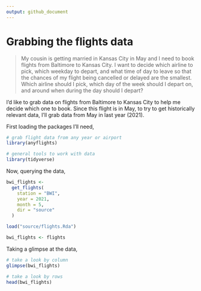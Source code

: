 ```yaml
---
output: github_document
---
```



# Grabbing the flights data

> My cousin is getting married in Kansas City in May and I need to book flights from Baltimore to Kansas City. I want to decide which airline to pick, which weekday to depart, and what time of day to leave so that the chances of my flight being cancelled or delayed are the smallest. Which airline should I pick, which day of the week should I depart on, and around when during the day should I depart?

I'd like to grab data on flights from Baltimore to Kansas City to help me decide which one to book. Since this flight is in May, to try to get historically relevant data, I'll grab data from May in last year (2021).

First loading the packages I'll need,

```r
# grab flight data from any year or airport
library(anyflights)

# general tools to work with data
library(tidyverse)
```

Now, querying the data,

```r
bwi_flights <- 
  get_flights(
    station = "BWI",
    year = 2021,
    month = 5,
    dir = "source"
  )
```

```r
load("source/flights.Rda")

bwi_flights <- flights
```

Taking a glimpse at the data,

```r
# take a look by column
glimpse(bwi_flights)

# take a look by rows
head(bwi_flights)
```
